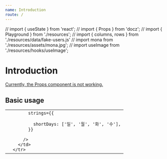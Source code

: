 ```yaml
---
name: Introduction
route: /
---
```



// import { useState } from 'react';
// import { Props } from 'docz';
// import { Playground } from './resources';
// import { columns, rows } from './resources/data/fake-users.js'
// import mona from './resources/assets/mona.jpg';
// import useImage from './resources/hooks/useImage';

# Introduction

<Props of={WindowCalendar} />

[Currently, the Props component is not working.](https://github.com/pedronauck/docz/issues/717)

## Basic usage

<WindowCalendar formatMonthYear='' direction='horizontal' weekHeight={24} weekdaysHeight={24} />

<table>
  <tbody>
    <tr>
      <td>
        <WindowCalendar formatMonthYear='' />
      </td>
      <td>
        <WindowCalendar formatMonthYear='YYYY년 M월'
          weekHeight={40}

          strings={{

            shortDays: ['일', '월', '화', '수'],
          }}

        />
      </td>
    </tr>
  </tbody>
</table>


